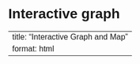 # Interactive graph

<!-- <style> -->
<!--   * { -->
<!--     font-family: sans-serif; -->
<!--   } -->
<!-- </style>  -->

<!-- <div id="plot"> -->
<!-- </div> -->

<!-- <script src="https://cdn.jsdelivr.net/npm/d3@7"></script> -->
<!-- <script src="scripts/myscript.js"></script> -->

---
title: "Interactive Graph and Map"
format: html
---

<style>
  * {
    font-family: sans-serif;
  }
</style> 

<div id="plot">
  <!-- Existing D3 plot will be here -->
</div>

<div id="map" style="height: 400px;">
  <!-- Leaflet map will go here -->
</div>

<!-- Include Leaflet CSS and JS -->
<link rel="stylesheet" href="https://unpkg.com/leaflet@1.7.1/dist/leaflet.css" />
<script src="https://unpkg.com/leaflet@1.7.1/dist/leaflet.js"></script>

<!-- Include D3.js -->
<script src="https://cdn.jsdelivr.net/npm/d3@7"></script>

<!-- Reference to your JavaScript file -->
<script src="scripts/myscript.js"></script>
